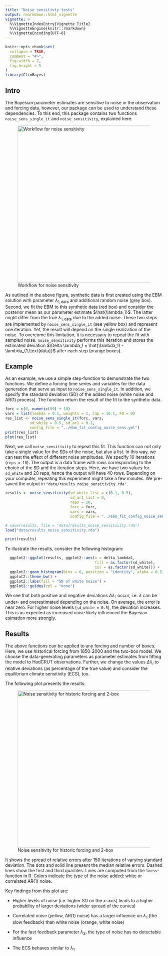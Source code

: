 ```yaml
---
title: "Noise sensitivty tests"
output: rmarkdown::html_vignette
vignette: >
  %\VignetteIndexEntry{Vignette Title}
  %\VignetteEngine{knitr::rmarkdown}
  %\VignetteEncoding{UTF-8}
---
```


```r
knitr::opts_chunk$set(
  collapse = TRUE,
  comment = "#>",
  fig.width = 7,
  fig.height = 5
)
library(ClimBayes)
```

## Intro

The Bayesian parameter estimates are sensitive to noise in the observation and forcing data, however, our package can be used to understand these dependencies. To this end, this package contains two functions `noise_sens_single_it` and `noise_sensitivity`, explained here:

![Workflow for noise sensitivity](images/noise-sens.png){width=500px}

As outlined in the above figure, synthetic data is first created using the EBM solution with parameter $\lambda_{1, \text{data}}$ and additional random noise (grey box). Second, we fit the EBM to this synthetic data (red box) and consider the posterior mean as our parameter estimate $\hat{\lambda_1}$. The latter might differ from the true $\lambda_{1, \text{data}}$ due to the added noise. These two steps are implemented by `noise_sens_single_it` (see yellow box) and represent one iteration.
Yet, the result will depend on the single realization of the noise. To overcome this limitation, it is necessary to repeat the fit with sampled noise. `noise_sensitivity` performs this iteration and stores the estimated deviation $\Delta \lambda_1 = \hat{\lambda_1} - \lambda_{1,\text{data}}$ after each step (orange boxes).

## Example

As an example, we use a simple step-function to demonstrate the two functions.
We define a forcing time series and variables for the data generation that serve as input to `noise_sens_single_it`. In addition, we specify the standard deviation (SD) of the added noise (white noise and AR(1) process). The function return the result of the fit to the synthetic data.

```r
forc = c(0, numeric(99) + 10)
vars = list(lambda = 0.1, weights = 1, Cap = 10.1, F0 = 0)
res_list <- noise_sens_single_it(forc, vars,
           sd_white = 0.5, sd_ar1 = 0.1,
           config_file = "../ebm_fit_config_noise_sens.yml")
print(res_list)
plot(res_list)
```

Next, we call `noise_sensitivity` to repeat this fit. This function can not only take a single value for the SDs of the noise, but also a list. In this way, we can test the effect of different noise amplitudes. We specify 10 iterations (`reps = 10`).
The output is a data frame with rows corresponding to the choice of the SD and the iteration steps. Here, we have two values for `sd_white` and 20 reps, hence the output will have 40 rows. Depending on your computer, repeating this experiment might take a few minutes. We pre-saved the output in `"data/results_noise_sensitivity.rda"`.

```r
results <- noise_sensitivity(sd_white_list = c(0.1, 0.5), 
                             sd_ar1_list = 0, 
                             reps = 20, 
                             forc = forc, 
                             vars = vars,
                             config_file = "../ebm_fit_config_noise_sens.yml")
```

```r
# save(results, file = "data/results_noise_sensitivity.rda")
load("data/results_noise_sensitivity.rda")
```

```r
print(results)
```
To illustrate the results, consider the following histogram:
```r
  ggplot2::ggplot(results, ggplot2::aes(x = delta_lambda1, 
                                        fill = as.factor(sd_white),
                                        col = as.factor(sd_white))) +
  ggplot2::geom_histogram(bins = 6, position = "identity", alpha = 0.5) +
  ggplot2::theme_bw() +
  ggplot2::labs(fill = "SD of white noise") + 
  ggplot2::guides(col = "none")
```

We see that both positive and negative deviations $\Delta \lambda_1$ occur, i.e. $\lambda$ can be under- and overestimated depending on the noise. On average, the error is near zero. For higher noise levels (`sd_white = 0.5`), the deviation increases. This is as expected as increased noise likely influenced the Bayesian esimation more strongly.

## Results

The above functions can be applied to any forcing and number of boxes. 
Here, we use historical forcing from 1850-2000 and the two-box model.
We choose the data-generating parameters as parameter estimates from fitting the model to HadCRUT observations. Further, we change the values $\Delta \lambda_i$ to relative deviations (as percentage of the true value) and consider the equilibrium climate sensitivity (ECS), too. 

The following plot presents the results:

![Noise sensitivity for historic forcing and 2-box](images/noise_sens_2box_v2-1.png){width=500px}

It shows the spread of relative errors after 150 iterations of varying standard deviation. The dots and solid line present the median relative errors. Dashed lines show the first and third quartiles. Lines are computed from the `loess`-function in R. Colors indicate the type of the noise added: white or correlated AR(1) noise.

Key findings from this plot are:

- Higher levels of noise (i.e. higher SD on the x-axis) leads to a higher probability of larger deviations (wider spread of the curves)

- Correlated noise (yellow, AR(1) noise) has a larger influence on $\lambda_1$ (the slow feedback) than white noise (orange, white noise)

- For the fast feedback parameter $\lambda_2$, the type of noise has no detectable influence

- The ECS behaves similar to $\lambda_1$
